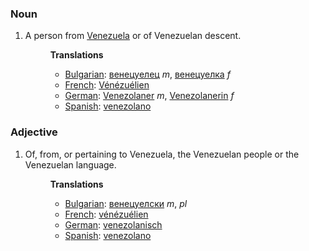 ===Noun===
#A person from [[Venezuela]] or of Venezuelan descent.
#:'''Translations'''
#:*[[Bulgarian]]: [[венецуелец]] ''m'', [[венецуелка]] ''f''
#:*[[French]]: [[Vénézuélien]]
#:*[[German]]: [[Venezolaner]] ''m'', [[Venezolanerin]] ''f''
#:*[[Spanish]]: [[venezolano]]

===Adjective===
#Of, from, or pertaining to Venezuela, the Venezuelan people or the Venezuelan language.
#:'''Translations'''
#:*[[Bulgarian]]: [[венецуелски]] ''m'', ''pl''
#:*[[French]]: [[vénézuélien]]
#:*[[German]]: [[venezolanisch]]
#:*[[Spanish]]: [[venezolano]]